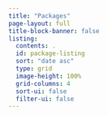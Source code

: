 ```yaml
---
title: "Packages"
page-layout: full
title-block-banner: false
listing:
  contents: .
  id: package-listing
  sort: "date asc"
  type: grid
  image-height: 100%
  grid-columns: 4
  sort-ui: false
  filter-ui: false
---
```


::: {#package-listing}
:::
